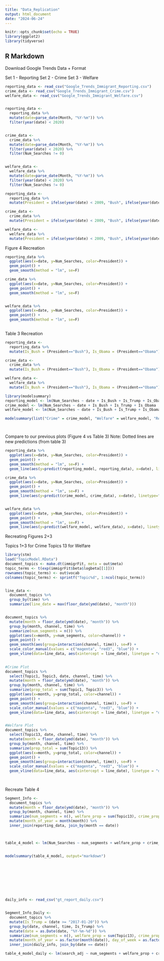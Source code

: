 ---
title: "Data_Replication"
output: html_document
date: "2024-06-24"
---

```{r setup, include=FALSE}
knitr::opts_chunk$set(echo = TRUE)
library(ggplot2)
library(tidyverse)
```

## R Markdown

Download Google Trends Data + Format

Set 1 - Reporting
Set 2 - Crime
Set 3 - Welfare
```{r}
reporting_data <- read_csv("Google_Trends_Immigrant_Reporting.csv") 
crime_data <- read_csv("Google_Trends_Immigrant_Crime.csv") 
welfare_data <- read_csv("Google_Trends_Immigrant_Welfare.csv") 


reporting_data <- 
  reporting_data %>% 
  mutate(date=parse_date(Month, "%Y-%m")) %>%
  filter(year(date) < 2020)


crime_data <- 
  crime_data %>% 
  mutate(date=parse_date(Month, "%Y-%m")) %>%
  filter(year(date) < 2020) %>%
  filter(Num_Searches != 0)


welfare_data <- 
  welfare_data %>% 
  mutate(date=parse_date(Month, "%Y-%m")) %>%
  filter(year(date) < 2020) %>%
  filter(Num_Searches != 0)

```


```{r}
reporting_data <- 
  reporting_data %>%
  mutate(President = ifelse(year(date) < 2009, "Bush", ifelse(year(date) < 2017, "Obama", "Trump")))

crime_data <- 
  crime_data %>%
  mutate(President = ifelse(year(date) < 2009, "Bush", ifelse(year(date) < 2017, "Obama", "Trump")))

welfare_data <- 
  welfare_data %>%
  mutate(President = ifelse(year(date) < 2009, "Bush", ifelse(year(date) < 2017, "Obama", "Trump")))
```


Figure 4 Recreation
```{r}
reporting_data %>%
  ggplot(aes(x=date, y=Num_Searches, color=President)) +
  geom_point() +
  geom_smooth(method = "lm", se=F)

crime_data %>%
  ggplot(aes(x=date, y=Num_Searches, color=President)) +
  geom_point() +
  geom_smooth(method = "lm", se=F)


welfare_data %>%
  ggplot(aes(x=date, y=Num_Searches, color=President)) +
  geom_point() +
  geom_smooth(method = "lm", se=F)
  

```
Table 3 Recreation
```{r}
reporting_data <- 
  reporting_data %>%
  mutate(Is_Bush = (President=="Bush"), Is_Obama = (President=="Obama"), Is_Trump = (President=="Trump"))

crime_data <- 
  crime_data %>%
  mutate(Is_Bush = (President=="Bush"), Is_Obama = (President=="Obama"), Is_Trump = (President=="Trump"))

welfare_data <- 
  welfare_data %>%
  mutate(Is_Bush = (President=="Bush"), Is_Obama = (President=="Obama"), Is_Trump = (President=="Trump"))

```

```{r}
library(modelsummary)
reporting_model <- lm(Num_Searches ~ date + Is_Bush + Is_Trump + Is_Obama , data=reporting_data)
crime_model <- lm(Num_Searches ~ date + Is_Bush + Is_Trump + Is_Obama , data=crime_data)
welfare_model <- lm(Num_Searches ~ date + Is_Bush + Is_Trump + Is_Obama , data=welfare_data)

modelsummary(list("Crime" = crime_model, "Welfare" = welfare_model, "Report"=reporting_model), output="markdown")




```
Compare to our previous plots (Figure 4 vs Table 3)
Note: Dotted lines are new predictions (from table 3)
```{r}
reporting_data %>%
  ggplot(aes(x=date, y=Num_Searches, color=President)) +
  geom_point() +
  geom_smooth(method = "lm", se=F) + 
  geom_line(aes(y=predict(reporting_model, reporting_data), x=date), linetype="dotted")

crime_data %>%
  ggplot(aes(x=date, y=Num_Searches, color=President)) +
  geom_point() +
  geom_smooth(method = "lm", se=F) +
  geom_line(aes(y=predict(crime_model, crime_data), x=date), linetype="dotted")


welfare_data %>%
  ggplot(aes(x=date, y=Num_Searches, color=President)) +
  geom_point() +
  geom_smooth(method = "lm", se=F) +
  geom_line(aes(y=predict(welfare_model, welfare_data), x=date), linetype="dotted")


```
Recreating Figures 2+3

Topics 1+3 for Crime
Topics 13 for Welfare
```{r}
library(stm)
load("TopicModel.RData")
document_topics <- make.dt(immigrFit, meta = out$meta)
topic_terms <- t(exp(immigrFit$beta$logbeta[[1]]))
rownames(topic_terms) <- out$vocab
colnames(topic_terms) <- sprintf("Topic%d", 1:ncol(topic_terms))
```
```{r}

  
  
```
```{r}
line_data <- 
  document_topics %>%
  group_by(time) %>%
  summarize(line_date = max(floor_date(ymd(date), "month")))


document_topics %>%
  mutate(month = floor_date(ymd(date), "month")) %>%
  group_by(month, channel, time) %>%
  summarize(num_segments = n()) %>%
  ggplot(aes(x=month, y=num_segments, color=channel)) +
  geom_point() +
  geom_smooth(aes(group=interaction(channel, time)), se=F) + 
  scale_color_manual(values = c("magenta", "red3", "blue")) + 
  geom_vline(data=line_data, aes(xintercept = line_date), linetype = "dashed")
  
```
```{r}
#Crime Plot
document_topics %>%
  select(Topic1, Topic3, date, channel, time) %>%
  mutate(month = floor_date(ymd(date), "month")) %>%
  group_by(month, channel, time) %>%
  summarize(prop_total = sum(Topic1, Topic3)) %>%
  ggplot(aes(x=month, y=prop_total, color=channel)) +
  geom_point() +
  geom_smooth(aes(group=interaction(channel, time)), se=F) + 
  scale_color_manual(values = c("magenta", "red3", "blue")) + 
  geom_vline(data=line_data, aes(xintercept = line_date), linetype = "dashed")


#Welfare Plot
document_topics %>%
  select(Topic13, date, channel, time) %>%
  mutate(month = floor_date(ymd(date), "month")) %>%
  group_by(month, channel, time) %>%
  summarize(prop_total = sum(Topic13)) %>%
  ggplot(aes(x=month, y=prop_total, color=channel)) +
  geom_point() +
  geom_smooth(aes(group=interaction(channel, time)), se=F) + 
  scale_color_manual(values = c("magenta", "red3", "blue")) + 
  geom_vline(data=line_data, aes(xintercept = line_date), linetype = "dashed")
  
  
```
Recreate Table 4
```{r}
Segment_Info <- 
  document_topics %>%
  mutate(month = floor_date(ymd(date), "month")) %>%
  group_by(month, channel, time) %>%
  summarize(num_segments = n(), welfare_prop = sum(Topic13), crime_prop = sum(Topic1, Topic3)) %>%
  mutate(month_of_year = month(month)) %>%
  inner_join(reporting_data, join_by(month == date)) 



table_4_model <- lm(Num_Searches ~ num_segments + welfare_prop + crime_prop + Is_Trump + month + month_of_year, data=Segment_Info)


modelsummary(table_4_model, output="markdown")

  




  
  
```
```{r}
daily_info <- read_csv("gt_report_daily.csv")


Segment_Info_Daily <- 
  document_topics %>%
  mutate(Is_Trump = (date >= "2017-01-20")) %>%
  group_by(date, channel, time, Is_Trump) %>%
  mutate(date = as.Date(date, "%Y-%m-%d")) %>%
  summarize(num_segments = n(), welfare_prop = sum(Topic13), crime_prop = sum(Topic1, Topic3)) %>%
  mutate(month_of_year = as.factor(month(date)), day_of_week = as.factor(wday(date))) %>%
  inner_join(daily_info, join_by(date == date)) 

table_4_model_daily <- lm(search_adj ~ num_segments + welfare_prop + crime_prop + Is_Trump + date + month_of_year + day_of_week, data=Segment_Info_Daily)


```


